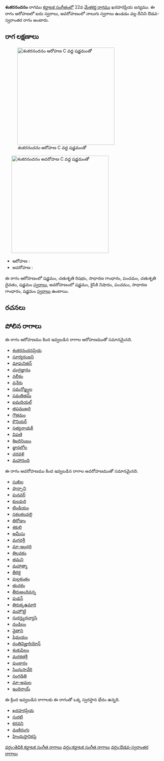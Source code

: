 {{Infobox ragam
	| name          	= శంకరనందనం
	| synonym	    	= 
	| mela          	= 
	| chakra        	= 
	| janaka        	= 
	| type          	= ఔడవ-స్వరాంతర
	| arohanam      	= {{svaraC|S|R2|G2|P|D2|S'}} 
	| avarohanam    	= {{svaraC|S'|N2|P|G2|S}}
	| jeeva         	=
	| chhaya        	=
	| nyasa         	=
	| vishesha      	= 
	| equivalent  		= 
}}
{{కర్ణాటక సంగీత రాగాలు}}
'''శంకరనందనం''' రాగము [[కర్ణాటక సంగీతం]]లో 22వ [[మేళకర్త రాగము]] ఖరహరప్రియ జన్యము.  ఈ రాగం ఆరోహణలో ఐదు స్వరాలు, అవరోహణంలో నాలుగు స్వరాలు ఉండడం వల్ల దీనిని ఔడవ-స్వరాంతర రాగం అంటారు.


==రాగ లక్షణాలు==
[[Image:shankaranandanan_ar_kb2wiki.png|thumb|right|316px|''శంకరనందనం'' ఆరోహణ C వద్ద షడ్జమంతో]]
	[[Image:shankaranandanan_av_kb2wiki.png|thumb|right|316px|''శంకరనందనం'' అవరోహణ C వద్ద షడ్జమంతో]]

* ఆరోహణ : {{svaraC|S|R2|G2|P|D2|S'}} 
* అవరోహణ : {{svaraC|S'|N2|P|G2|S}}

ఈ రాగం ఆరోహణంలో షడ్జమం, చతుశృతి రిషభం, సాధారణ  గాంధారం, పంచమం, చతుశృతి దైవతం, షడ్జమం [[స్వరాలు]], అవరోహణంలో షడ్జమం, కైసికి నిషాదం, పంచమం, సాధారణ  గాంధారం, షడ్జమం [[స్వరాలు]] ఉంటాయి.

==రచనలు==



==పోలిన రాగాలు==
ఈ రాగం ఆరోహణము కింద ఇవ్వబడిన రాగాల ఆరోహణముతో సమానమైనది.
* [[శంకరనందనప్రియ]]
* [[సూర్యరంజని]]
* [[మాపునితన్]]
* [[చంద్రజ్ఞానం]]
* [[నలీకం]]
* [[వనేరు]]
* [[సమనోజ్జ్వల]]
* [[సమతితమ్]]
* [[ఐమదియల్]]
* [[తపముఖరి]]
* [[గౌతమం]]
* [[కౌనియర్]]
* [[సత్యనాయకీ]]
* [[విపణి]]
* [[శిఖరినింబం]]
* [[జ్ఞానలోల]]
* [[చరవళి]]
* [[మహానంది]]

ఈ రాగం అవరోహణము కింద ఇవ్వబడిన రాగాల అవరోహణముతో సమానమైనది.
* [[సుఖిల]]
* [[షాన్పాని]]
* [[పునవర్]]
* [[కులవురి]]
* [[టిండియం]]
* [[సకలకలవల్లి]]
* [[తిరోడాం]]
* [[శకులి]]
* [[అమీసు]]
* [[మగదశ్రీ]]
* [[మా-ఆంధరి]]
* [[తిలవకం]]
* [[తమని]]
* [[మహాత్మా]]
* [[తీరికై]]
* [[పుల్లకంతం]]
* [[తుచకం]]
* [[తీరుఅందివన్న]]
* [[ పుడన్]]
* [[తిరుక్కఉమారి]]
* [[మహొట్టి]]
* [[సురన్త్యధన్యాసి]]
* [[దండిలం]]
* [[వైతాని]]
* [[షిమయం]]
* [[దంతివిజ్హురియోన్]]
* [[శంకుపిలం]]
* [[మరకతశ్రీ]]
* [[పుంకారం]]
* [[సింధుసావేరి]]
* [[సంగడితి]]
* [[మా-అమల]]
* [[ఇందిరాయ్]]

ఈ క్రింద ఇవ్వబడిన రాగాలకు ఈ రాగంతో ఒక్క స్వరస్థాన భేదం ఉన్నది.
* [[ఖరహరప్రియ]]
* [[సురటి]]
* [[కరవని]]
* [[మణిరంగు]]
* [[హిందుస్తానికపై]]



[[వర్గం:తెవికి కర్ణాటక సంగీత రాగాలు]]
[[వర్గం:కర్ణాటక సంగీత రాగాలు]]
[[వర్గం:ఔడవ-స్వరాంతర రాగాలు]]